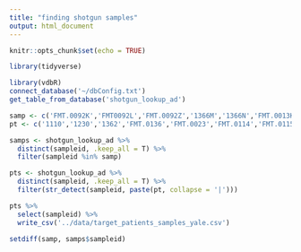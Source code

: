 ```yaml
---
title: "finding shotgun samples"
output: html_document
---
```


```r
knitr::opts_chunk$set(echo = TRUE)
```

```r
library(tidyverse)
```

```r
library(vdbR)
connect_database('~/dbConfig.txt')
get_table_from_database('shotgun_lookup_ad')

samp <- c('FMT.0092K','FMT0092L','FMT.0092Z','1366M','1366N','FMT.0013K','FMT.0013L','1105J','1105U','628M')
pt <- c('1110','1230','1362','FMT.0136','FMT.0023','FMT.0114','FMT.0115','FMT.0217')
```

```r
samps <- shotgun_lookup_ad %>% 
  distinct(sampleid, .keep_all = T) %>% 
  filter(sampleid %in% samp)

pts <- shotgun_lookup_ad %>% 
  distinct(sampleid, .keep_all = T) %>% 
  filter(str_detect(sampleid, paste(pt, collapse = '|')))

pts %>% 
  select(sampleid) %>% 
  write_csv('../data/target_patients_samples_yale.csv')

setdiff(samp, samps$sampleid)
```

